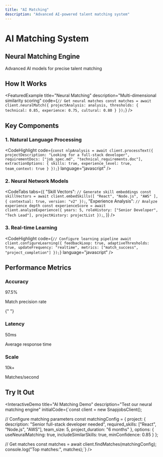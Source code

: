 ```yaml
---
title: "AI Matching"
description: "Advanced AI-powered talent matching system"
---
```


# AI Matching System

<FuturisticCard>
  <div className="flex items-center justify-between">
    <h2 className="text-2xl font-bold mb-2">Neural Matching Engine</h2>
    <div className="text-gray-400">
      Advanced AI models for precise talent matching
    </div>
  </div>
</FuturisticCard>

## How It Works

<div className="grid grid-cols-1 md:grid-cols-2 gap-6 my-8">
  <FeaturedExample
    title="Semantic Analysis"
    description="Deep learning for context understanding"
    code={`// Analyze project requirements
const analysis = await client.analyzeProject({
  description: "Need a senior React developer",
  context: {
    team_size: 5,
    project_duration: "6 months",
    industry: "fintech"
  }
});`}
  />

  <FeaturedExample
    title="Neural Matching"
    description="Multi-dimensional similarity scoring"
    code={`// Get neural matches
const matches = await client.neuralMatch({
  projectAnalysis: analysis,
  thresholds: {
    technical: 0.85,
    experience: 0.75,
    cultural: 0.80
  }
});`}
  />
</div>

## Key Components

### 1. Natural Language Processing

<CodeHighlight
  code={`const nlpAnalysis = await client.processText({
  projectDescription: "Looking for a full-stack developer",
  requirementDocs: ["job_spec.md", "technical_requirements.doc"],
  extractionOptions: {
    skills: true,
    experience_level: true,
    team_context: true
  }
});`}
  language="javascript"
/>

### 2. Neural Network Models

<CodeTabs
  tabs={{
    "Skill Vectors": `// Generate skill embeddings
const skillVectors = await client.embedSkills([
  "React", "Node.js", "AWS"
], {
  contextual: true,
  version: "v2"
});`,
    "Experience Analysis": `// Analyze experience depth
const experienceScore = await client.analyzeExperience({
  years: 5,
  roleHistory: ["Senior Developer", "Tech Lead"],
  projectHistory: projectList
});`,
  }}
/>

### 3. Real-time Learning

<CodeHighlight
  code={`// Configure learning pipeline
await client.configureLearning({
  feedbackLoop: true,
  adaptiveThresholds: true,
  updateFrequency: "realtime",
  metrics: ["match_success", "project_completion"]
});`}
  language="javascript"
/>

## Performance Metrics

<div className="grid grid-cols-1 md:grid-cols-3 gap-4 my-8">
  <FuturisticCard>
    <h3 className="text-lg font-bold">Accuracy</h3>
    <div className="text-3xl font-bold text-accent">97.5%</div>
    <p className="text-sm text-gray-400">Match precision rate</p>
  </FuturisticCard>

{" "}
<FuturisticCard>
  <h3 className="text-lg font-bold">Latency</h3>
  <div className="text-3xl font-bold text-accent">50ms</div>
  <p className="text-sm text-gray-400">Average response time</p>
</FuturisticCard>

  <FuturisticCard>
    <h3 className="text-lg font-bold">Scale</h3>
    <div className="text-3xl font-bold text-accent">10k+</div>
    <p className="text-sm text-gray-400">Matches/second</p>
  </FuturisticCard>
</div>

## Try It Out

<InteractiveDemo
  title="AI Matching Demo"
  description="Test our neural matching engine"
  initialCode={`const client = new SnapjobsClient();

// Configure matching parameters
const matchingConfig = {
project: {
description: "Senior full-stack developer needed",
required_skills: ["React", "Node.js", "AWS"],
team_size: 5,
project_duration: "6 months"
},
options: {
useNeuralMatching: true,
includeSimilarSkills: true,
minConfidence: 0.85
}
};

// Get matches
const matches = await client.findMatches(matchingConfig);
console.log("Top matches:", matches);`}
/>
